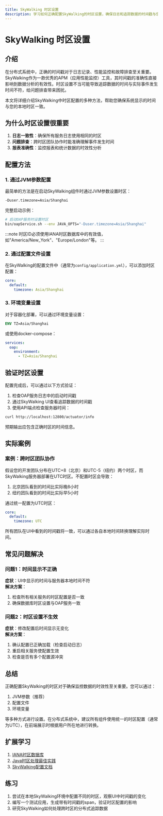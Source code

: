 ```yaml
---
title: SkyWalking 时区设置
description: 学习如何正确配置SkyWalking的时区设置，确保日志和追踪数据的时间戳与您的本地时区一致。
---
```


# SkyWalking 时区设置

## 介绍

在分布式系统中，正确的时间戳对于日志记录、性能监控和故障排查至关重要。SkyWalking作为一款优秀的APM（应用性能监控）工具，其时间戳的准确性直接影响到数据分析的有效性。时区设置不当可能导致追踪数据的时间与实际事件发生时间不符，给问题排查带来困扰。

本文将详细介绍SkyWalking中时区配置的多种方法，帮助您确保系统显示的时间与您的本地时区一致。

## 为什么时区设置很重要

1. **日志一致性**：确保所有服务日志使用相同的时区
2. **问题排查**：跨时区团队协作时能准确理解事件发生时间
3. **报表准确性**：监控报表和统计数据的时效性分析

## 配置方法

### 1. 通过JVM参数配置

最简单的方法是在启动SkyWalking组件时通过JVM参数设置时区：

```bash
-Duser.timezone=Asia/Shanghai
```

完整启动示例：

```bash
# 启动OAP服务时设置时区
bin/oapService.sh --env JAVA_OPTS="-Duser.timezone=Asia/Shanghai"
```

:::note
时区ID必须使用IANA时区数据库中的有效值，如"America/New_York"、"Europe/London"等。
:::

### 2. 通过配置文件设置

在SkyWalking的配置文件中（通常为`config/application.yml`），可以添加时区配置：

```yaml
core:
  default:
    timezone: Asia/Shanghai
```

### 3. 环境变量设置

对于容器化部署，可以通过环境变量设置：

```dockerfile
ENV TZ=Asia/Shanghai
```

或使用docker-compose：

```yaml
services:
  oap:
    environment:
      - TZ=Asia/Shanghai
```

## 验证时区设置

配置完成后，可以通过以下方式验证：

1. 检查OAP服务日志中的启动时间戳
2. 通过SkyWalking UI查看追踪数据的时间戳
3. 使用API端点检查服务器时间：

```bash
curl http://localhost:12800/actuator/info
```

预期输出应包含正确时区的时间信息。

## 实际案例

### 案例：跨时区团队协作

假设您的开发团队分布在UTC+8（北京）和UTC-5（纽约）两个时区，而SkyWalking服务器部署在UTC时区。不配置时区会导致：

1. 北京团队看到的时间比实际晚8小时
2. 纽约团队看到的时间比实际早5小时

通过统一配置为UTC时区：

```yaml
core:
  default:
    timezone: UTC
```

所有团队在UI中看到的时间戳将一致，可以通过各自本地时间转换理解实际时间。

## 常见问题解决

### 问题1：时间显示不正确

**症状**：UI中显示的时间与服务器本地时间不符<br />
**解决方案**：
1. 检查所有相关服务的时区配置是否一致
2. 确保数据库时区设置与OAP服务一致

### 问题2：时区设置不生效

**症状**：修改配置后时间显示无变化<br />
**解决方案**：
1. 确认配置已正确加载（检查启动日志）
2. 重启相关服务使配置生效
3. 检查是否有多个配置源冲突

## 总结

正确配置SkyWalking的时区对于确保监控数据的时效性至关重要。您可以通过：

1. JVM参数（推荐）
2. 配置文件
3. 环境变量

等多种方式进行设置。在分布式系统中，建议所有组件使用统一的时区配置（通常为UTC），在前端展示时根据用户所在地进行转换。

## 扩展学习

1. [IANA时区数据库](https://www.iana.org/time-zones)
2. [Java时区处理最佳实践](https://docs.oracle.com/javase/8/docs/api/java/util/TimeZone.html)
3. [SkyWalking配置文档](https://skywalking.apache.org/docs/)

## 练习

1. 尝试在本地SkyWalking环境中配置不同的时区，观察UI中时间戳的变化
2. 编写一个测试应用，生成带有时间戳的span，验证时区配置的影响
3. 研究SkyWalking如何处理跨时区的分布式追踪数据